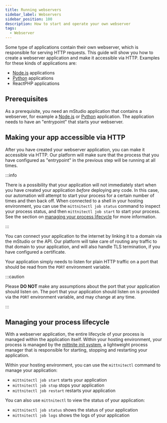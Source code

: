 ```yaml
---
title: Running webservers
sidebar_label: Webservers
sidebar_position: 100
description: How to start and operate your own webserver
tags:
  - Webserver
---
```


Some type of applications contain their own webserver, which is responsible for serving HTTP requests. This guide will show you how to create a webserver application and make it accessible via HTTP. Examples for these kinds of applications are:

- [Node.js](../nodejs) applications
- [Python](../python) applications
- ReactPHP applications

## Prerequisites

As a prerequisite, you need an mStudio application that contains a webserver, for example a [Node.js](../nodejs) or [Python](../python) application. The application needs to have an "entrypoint" that starts your webserver.

## Making your app accessible via HTTP

After you have created your webserver application, you can make it accessible via HTTP. Our platform will make sure that the process that you have configured as "entrypoint" in the previous step will be running at all times.

:::info

There is a possibility that your application will not immediately start when you have created your application _before_ deploying any code. In this case, our automation will attempt to start your process for a certain number of times and then back off. When connected to a shell in your hosting environment, you can use the `mittnitectl job status` command to inspect your process status, and then `mittnitectl job start` to start your process. See the section on [managing your process lifecycle](#managing-your-process-lifecycle) for more information.

:::

You can connect your application to the internet by linking it to a domain via the mStudio or the API. Our platform will take care of routing any traffic to that domain to your application, and will also handle TLS termination, if you have configured a certificate.

Your application simply needs to listen for plain HTTP traffic on a port that should be read from the `PORT` environment variable.

:::caution

Please **DO NOT** make any assumptions about the port that your application should listen on. The port that your application should listen on is provided via the `PORT` environment variable, and may change at any time.

:::

## Managing your process lifecycle

With a webserver application, the entire lifecycle of your process is managed within the application itself. Within your hosting environment, your process is managed by the [mittnite init system](https://github.com/mittwald/mittnite), a lightweight process manager that is responsible for starting, stopping and restarting your application.

Within your hosting environment, you can use the `mittnitectl` command to manage your application:

- `mittnitectl job start` starts your application
- `mittnitectl job stop` stops your application
- `mittnitectl job restart` restarts your application

You can also use `mittnitectl` to view the status of your application:

- `mittnitectl job status` shows the status of your application
- `mittnitectl job logs` shows the logs of your application
